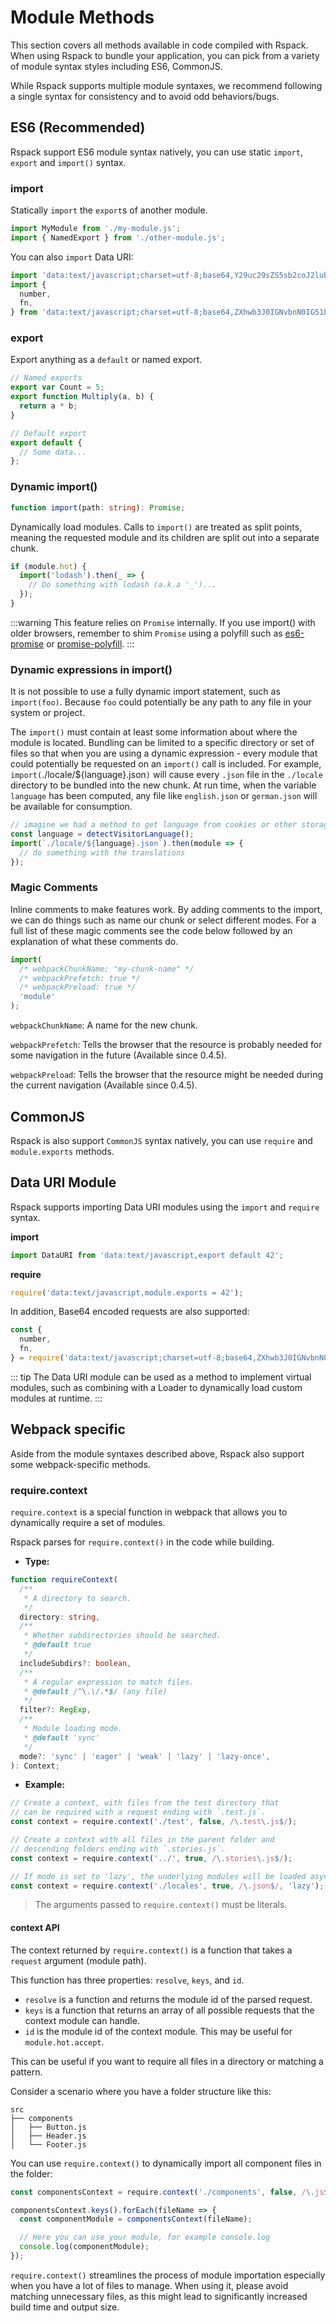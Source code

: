 
<WebpackLicense from="https://webpack.js.org/api/module-methods/" />

# Module Methods

This section covers all methods available in code compiled with Rspack. When using Rspack to bundle your application, you can pick from a variety of module syntax styles including ES6, CommonJS.

While Rspack supports multiple module syntaxes, we recommend following a single syntax for consistency and to avoid odd behaviors/bugs.

## ES6 (Recommended)

Rspack support ES6 module syntax natively, you can use static `import`, `export` and `import()` syntax.

### import

Statically `import` the `export`s of another module.

```js
import MyModule from './my-module.js';
import { NamedExport } from './other-module.js';
```

You can also `import` Data URI:

```js
import 'data:text/javascript;charset=utf-8;base64,Y29uc29sZS5sb2coJ2lubGluZSAxJyk7';
import {
  number,
  fn,
} from 'data:text/javascript;charset=utf-8;base64,ZXhwb3J0IGNvbnN0IG51bWJlciA9IDQyOwpleHBvcnQgY29uc3QgZm4gPSAoKSA9PiAiSGVsbG8gd29ybGQiOw==';
```

### export

Export anything as a `default` or named export.

```js
// Named exports
export var Count = 5;
export function Multiply(a, b) {
  return a * b;
}

// Default export
export default {
  // Some data...
};
```

### Dynamic import()

```ts
function import(path: string): Promise;
```

Dynamically load modules. Calls to `import()` are treated as split points, meaning the requested module and its children are split out into a separate chunk.

```js
if (module.hot) {
  import('lodash').then(_ => {
    // Do something with lodash (a.k.a '_')...
  });
}
```

:::warning
This feature relies on `Promise` internally. If you use import() with older browsers, remember to shim `Promise` using a polyfill such as [es6-promise](https://github.com/stefanpenner/es6-promise) or [promise-polyfill](https://github.com/taylorhakes/promise-polyfill).
:::

### Dynamic expressions in import()

It is not possible to use a fully dynamic import statement, such as `import(foo)`. Because `foo` could potentially be any path to any file in your system or project.

The `import()` must contain at least some information about where the module is located. Bundling can be limited to a specific directory or set of files so that when you are using a dynamic expression - every module that could potentially be requested on an `import()` call is included.
For example, `import(`./locale/$\{language}.json`)` will cause every `.json` file in the `./locale` directory to be bundled into the new chunk. At run time, when the variable `language` has been computed, any file like `english.json` or `german.json` will be available for consumption.

```js
// imagine we had a method to get language from cookies or other storage
const language = detectVisitorLanguage();
import(`./locale/${language}.json`).then(module => {
  // do something with the translations
});
```

### Magic Comments

Inline comments to make features work. By adding comments to the import, we can do things such as name our chunk or select different modes. For a full list of these magic comments see the code below followed by an explanation of what these comments do.

```js
import(
  /* webpackChunkName: "my-chunk-name" */
  /* webpackPrefetch: true */
  /* webpackPreload: true */
  'module'
);
```

`webpackChunkName`: A name for the new chunk.

`webpackPrefetch`: Tells the browser that the resource is probably needed for some navigation in the future (Available since 0.4.5).

`webpackPreload`: Tells the browser that the resource might be needed during the current navigation (Available since 0.4.5).

## CommonJS

Rspack is also support `CommonJS` syntax natively, you can use `require` and `module.exports` methods.

## Data URI Module

Rspack supports importing Data URI modules using the `import` and `require` syntax.

**import**

```js
import DataURI from 'data:text/javascript,export default 42';
```

**require**

```js
require('data:text/javascript,module.exports = 42');
```

In addition, Base64 encoded requests are also supported:

```js
const {
  number,
  fn,
} = require('data:text/javascript;charset=utf-8;base64,ZXhwb3J0IGNvbnN0IG51bWJlciA9IDQyOwpleHBvcnQgZnVuY3Rpb24gZm4oKSB7CiAgcmV0dXJuICJIZWxsbyB3b3JsZCI7Cn0=');
```

::: tip
The Data URI module can be used as a method to implement virtual modules, such as combining with a Loader to dynamically load custom modules at runtime.
:::

## Webpack specific

Aside from the module syntaxes described above, Rspack also support some webpack-specific methods.

### require.context

`require.context` is a special function in webpack that allows you to dynamically require a set of modules.

Rspack parses for `require.context()` in the code while building.

- **Type:**

```ts
function requireContext(
  /**
   * A directory to search.
   */
  directory: string,
  /**
   * Whether subdirectories should be searched.
   * @default true
   */
  includeSubdirs?: boolean,
  /**
   * A regular expression to match files.
   * @default /^\.\/.*$/ (any file)
   */
  filter?: RegExp,
  /**
   * Module loading mode.
   * @default 'sync'
   */
  mode?: 'sync' | 'eager' | 'weak' | 'lazy' | 'lazy-once',
): Context;
```

- **Example:**

```js
// Create a context, with files from the test directory that
// can be required with a request ending with `.test.js`.
const context = require.context('./test', false, /\.test\.js$/);
```

```js
// Create a context with all files in the parent folder and
// descending folders ending with `.stories.js`.
const context = require.context('../', true, /\.stories\.js$/);
```

```js
// If mode is set to 'lazy', the underlying modules will be loaded asynchronously
const context = require.context('./locales', true, /\.json$/, 'lazy');
```

> The arguments passed to `require.context()` must be literals.

#### context API

The context returned by `require.context()` is a function that takes a `request` argument (module path).

This function has three properties: `resolve`, `keys`, and `id`.

- `resolve` is a function and returns the module id of the parsed request.
- `keys` is a function that returns an array of all possible requests that the context module can handle.
- `id` is the module id of the context module. This may be useful for `module.hot.accept`.

This can be useful if you want to require all files in a directory or matching a pattern.

Consider a scenario where you have a folder structure like this:

```
src
├── components
│   ├── Button.js
│   ├── Header.js
│   └── Footer.js
```

You can use `require.context()` to dynamically import all component files in the folder:

```js
const componentsContext = require.context('./components', false, /\.js$/);

componentsContext.keys().forEach(fileName => {
  const componentModule = componentsContext(fileName);

  // Here you can use your module, for example console.log
  console.log(componentModule);
});
```

`require.context()` streamlines the process of module importation especially when you have a lot of files to manage. When using it, please avoid matching unnecessary files, as this might lead to significantly increased build time and output size.
